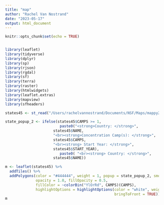 ```yaml
---
title: "map"
author: "Rachel Van Nostrand"
date: "2023-05-17"
output: html_document
---
```


```r
knitr::opts_chunk$set(echo = TRUE)


library(leaflet)
library(tidyverse)
library(dplyr)
library(sp)
library(rjson)
library(rgdal)
library(sf)
library(terra)
library(raster)
library(htmlwidgets)
library(leaflet.extras)
library(mapview)
library(sfheaders)

states45 <- st_read("/Users/rachelvannostrand/Documents/NSF/Maps/mappy2.shp")
```

```r


state_popup_2 <- ifelse(states45$CAMPS >= 1, 
                         paste0("<strong>Country: </strong>", 
                      states45$NAME, 
                      "<br><strong>Concentration Camp(s): </strong>", 
                      states45$CAMPS,
                      "<br><strong> Start Year: </strong>", 
                      states45$START_YEAR),
                         paste0( "<br><strong> Country: </strong>", 
                      states45$NAME))

m <- leaflet(states45) %>%
  addTiles() %>% 
  addPolygons(color = "#444444", weight = 1, popup = state_popup_2, smoothFactor = 0.5,
              opacity = 1.0, fillOpacity = 0.5,
              fillColor = ~colorBin("YlOrRd", CAMPS)(CAMPS),
              highlightOptions = highlightOptions(color = "white", weight = 2,
                                                  bringToFront = TRUE))
m


```
